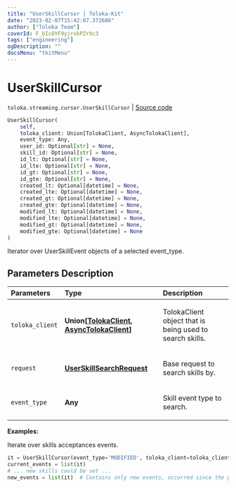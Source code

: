 ```yaml
---
title: "UserSkillCursor | Toloka-Kit"
date: "2023-02-07T15:42:07.372686"
author: ["Toloka Team"]
coverId: F_bIcOYF9yjrxkPZrXc3
tags: ["engineering"]
ogDescription: ""
docsMenu: "tkitMenu"
---
```


# UserSkillCursor
`toloka.streaming.cursor.UserSkillCursor` | [Source code](https://github.com/Toloka/toloka-kit/blob/v1.1.3/src/streaming/cursor.py#L331)

```python
UserSkillCursor(
    self,
    toloka_client: Union[TolokaClient, AsyncTolokaClient],
    event_type: Any,
    user_id: Optional[str] = None,
    skill_id: Optional[str] = None,
    id_lt: Optional[str] = None,
    id_lte: Optional[str] = None,
    id_gt: Optional[str] = None,
    id_gte: Optional[str] = None,
    created_lt: Optional[datetime] = None,
    created_lte: Optional[datetime] = None,
    created_gt: Optional[datetime] = None,
    created_gte: Optional[datetime] = None,
    modified_lt: Optional[datetime] = None,
    modified_lte: Optional[datetime] = None,
    modified_gt: Optional[datetime] = None,
    modified_gte: Optional[datetime] = None
)
```

Iterator over UserSkillEvent objects of a selected event_type.

## Parameters Description

| Parameters | Type | Description |
| :----------| :----| :-----------|
`toloka_client`|**Union\[[TolokaClient](/docs-new/toloka-kit/reference/toloka.client.TolokaClient), [AsyncTolokaClient](/docs-new/toloka-kit/reference/toloka.async_client.client.AsyncTolokaClient)\]**|<p>TolokaClient object that is being used to search skills.</p>
`request`|**[UserSkillSearchRequest](/docs-new/toloka-kit/reference/toloka.client.search_requests.UserSkillSearchRequest)**|<p>Base request to search skills by.</p>
`event_type`|**Any**|<p>Skill event type to search.</p>

**Examples:**

Iterate over skills acceptances events.

```python
it = UserSkillCursor(event_type='MODIFIED', toloka_client=toloka_client)
current_events = list(it)
# ... new skills could be set ...
new_events = list(it)  # Contains only new events, occurred since the previous call.
```
